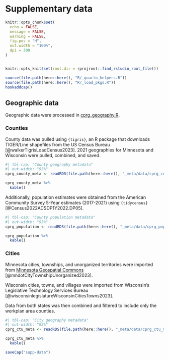 # Supplementary data
```r
knitr::opts_chunk$set(
  echo = FALSE,
  message = FALSE,
  warning = FALSE,
  fig.pos = "H",
  out.width = "100%",
  dpi = 300
)


knitr::opts_knit$set(root.dir = rprojroot::find_rstudio_root_file())
```
```r
source(file.path(here::here(), "R/_quarto_helpers.R"))
source(file.path(here::here(), "R/_load_pkgs.R"))
hookaddcap()
```

## Geographic data

Geographic data were processed in [cprg_geography.R](../R/cprg_geography.R).

### Counties

County data was pulled using `{tigris}`, an R package that downloads TIGER/Line shapefiles from the US Census Bureau [@walkerTigrisLoadCensus2023]. 2021 geographies for Minnesota and Wisconsin were pulled, combined, and saved. 

```r
#| tbl-cap: "County geography metadata"
#| out-width: "95%"
cprg_county_meta <- readRDS(file.path(here::here(), "_meta/data/cprg_county_meta.RDS"))

cprg_county_meta %>%
  kable()
```

Additionally, population estimates were obtained from the American Community Survey 5-Year estimates (2017-2021) using `{tidycensus}` [@Census2022ACSDP1Y2022.DP05].

```r
#| tbl-cap: "County population metadata"
#| out-width: "95%"
cprg_population <- readRDS(file.path(here::here(), "_meta/data/cprg_population_meta.RDS"))

cprg_population %>%
  kable()
```

### Cities

Minnesota cities, townships, and unorganized territories were imported from [Minnesota Geospatial Commons](https://gisdata.mn.gov/dataset/bdry-mn-city-township-unorg) [@mndotCityTownshipUnorganized2023]. 

Wisconsin cities, towns, and villages were imported from Wisconsin's Legislative Technology Services Bureau [@wisconsinlegislatureWisconsinCitiesTowns2023]. 

Data from both states was then combined and filtered to include only the workplan area counties.

```r
#| tbl-cap: "City geography metadata"
#| out-width: "95%"
cprg_ctu_meta <- readRDS(file.path(here::here(), "_meta/data/cprg_ctu_meta.RDS"))

cprg_ctu_meta %>%
  kable()
```


```r
saveCap("supp-data")
```
